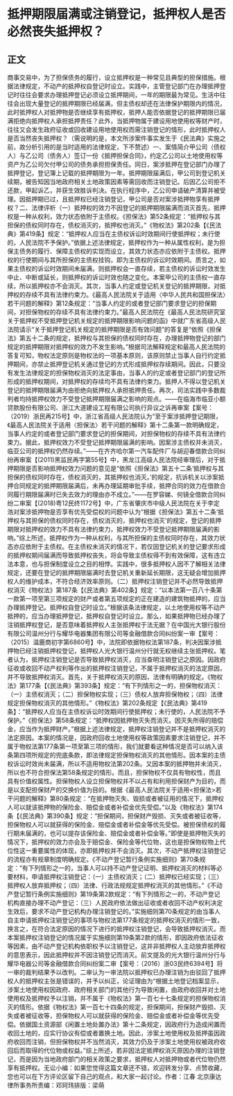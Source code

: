 # 抵押期限届满或注销登记，抵押权人是否必然丧失抵押权？
## 正文
商事交易中，为了担保债务的履行，设立抵押权是一种常见且典型的担保措施。根据法律规定，不动产的抵押权自登记时设立。实践中，主管登记部门在办理抵押登记时往往会要求办理抵押登记必须设立抵押期间，一年的期限最为常见。生活中往往会出现大量登记的抵押期限已经届满，但主债权却还在法律保护期限内的情况，此时抵押权人对抵押物是否继续享有抵押权，抵押人能否依据登记的抵押期限已届满拒绝向抵押权人承担抵押责任？此外，当抵押物属于建设用地使用权等财产时，往往又会发生政府征收或回收建设用地使用权而需注销登记的情形，此时抵押权人是否当然丧失抵押权？（需说明的是，本文所涉案件事实发生于《民法典》实施之前，故分析引用的是当时适用的法律规定，下不赘述）一、案情简介甲公司（债权人）与乙公司（债务人）签订一份《抵押担保合同》，约定乙公司以土地使用权等资产为乙公司欠付甲公司的债务承担担保责任。同日，案涉抵押在登记部门办理了抵押登记，登记簿上记载的抵押期限为一年。抵押期限届满后，甲公司到登记机关续期，被告知因当地政府相关土地政策因素等需回收而注销登记。后因乙公司拒不还款，甲起诉乙，并获生效胜诉判决。在执行程序中，乙公司申请破产清算并被受理。因抵押期已过，且抵押权已经注销登记，甲公司是否对案涉抵押物享有抵押权？二、法律评析（一）抵押权的效力不因登记的抵押期限届满而消灭首先，抵押权是一种从权利，效力状态依附于主债权。《担保法》第52条规定：“抵押权与其担保的债权同时存在，债权消灭的，抵押权也消灭。”《物权法》第202条【《民法典》第419条】规定：“抵押权人应当在主债权诉讼时效期间行使抵押权；未行使的，人民法院不予保护。”依据上述法律规定，抵押权作为一种从属性权利，是为担保主债务的履行、保障主债权的实现而设立，其效力状态亦应依附于主债权。抵押权的行使期间与其所担保的主债权挂钩，即为主债权的诉讼时效期间。质言之，如果主债权的诉讼时效期间未届满，则抵押权会一直存续，若主债权的诉讼时效发生中止、中断或延长，则抵押权的诉讼时效也随之变化。本案甲公司的主债权一直存续，所以抵押权亦不会消灭。其次，当事人约定或登记机关登记的抵押期限，对抵押权的存续不具有法律约束力。《最高人民法院关于适用〈中华人民共和国担保法〉若干问题的解释》第12条规定：“当事人约定的或者登记部门要求登记的担保期间，对担保物权的存续不具有法律约束力。”最高人民法院在《最高人民法院研究室关于抵押权不受抵押登记机关规定的抵押期限影响问题的函》中就广东省高级人民法院请示“关于抵押登记机关规定的抵押期限是否有效问题”的答复是“依照《担保法》第五十二条的规定，抵押权与其担保的债权同时存在，办理抵押物登记的部门规定的抵押期限对抵押权的效力不发生影响。”根据司法解释规定和最高人民法院的答复可知，物权法定原则是物权法的一项基本原则，该原则禁止当事人自行约定抵押期间，亦禁止抵押登记机关通过登记的方式形成抵押权存续期间。因此，只要没有发生法律规定的担保物权消灭的法定事由，当事人的约定或者登记部门的登记所形成的抵押权期间，对抵押权的存续均不具有法律约束力。抵押人不得以登记机关登记的抵押期限届满为由拒绝向抵押权人承担抵押责任。再次，司法实践中多数裁判者均持抵押权效力不受登记抵押期限届满之影响的观点。——在临海市临亚小额贷款股份有限公司、浙江大道建设工程有限公司执行异议之诉再审案【案号：（2019）浙民再215号】中，浙江省高级人民法院认为“至于案涉抵押登记期限，《最高人民法院关于适用〈担保法〉若干问题的解释》第十二条第一款明确规定，当事人约定的或者登记部门要求登记的担保期间，对担保物权的存续不具有法律约束力。据此，抵押权效力不受登记抵押期限届满的影响。因案涉主债权并未消灭，临亚公司的抵押权仍然存续。”——在齐齐哈尔第一汽车配件厂与胡迎春借款合同纠纷再审案【(2011)黑监民再字第55号】中，黑龙江高级人民法院经审理后，对于抵押期限是否影响抵押权效力问题的意见是“依照《担保法》第五十二条‘抵押权与其担保的债权同时存在，债权消灭的，其抵押权也消灭。’的规定，抗诉机关以涉案抵押合同规定的抵押期限届满后，未再办理延期审批手续，抵押合同的效力在借款合同履行期限届满时已失去效力的理由亦不成立。”——在罗容娣、何镜全借款合同纠纷二审案【(2018)粤12民终1172号】中，广东省肇庆市中级人民法院在关于李定浩对案涉抵押物是否享有优先受偿权的问题中认为“根据《担保法》第五十二条‘抵押权与其担保的债权同时存在，债权消灭的，抵押权也消灭’的规定，登记的抵押期限对抵押权的效力不具有法律约束力，抵押权效力不受登记抵押期限届满的影响。”综上所述，抵押权作为一种从权利，与其所担保的主债权同时存在，其效力状态亦应依附于主债权。在主债权未消灭的情况下，若仅因登记机关的登记要求形成的抵押权期间届满而导致抵押权丧失，将会导致主债权得不到有效保障，这有违立法本意，也与担保制度设立之目的相悖。实践中，很多抵押权人因不了解相关法律规定，还要在登记的抵押期限届满时去登记机关重新延长期限，这无疑会增加抵押权人的维护成本，不符合经济效率原则。（二）抵押权注销登记并不必然导致抵押权消灭《物权法》第187条【《民法典》第402条】规定：“以本法第一百八十条第一款第一项至第三项规定的财产或者第五项规定的正在建造的建筑物抵押的，应当办理抵押登记。抵押权自登记时设立。”根据该条法律规定，以土地使用权等不动产抵押的，应当办理抵押登记，抵押权自登记时设立。那么，如果抵押物已经办理了注销抵押权登记，是否意味着抵押权人主张抵押权于法无据？在中国光大银行股份有限公司温州分行与耀华电器集团有限公司等金融借款合同纠纷案一审【案号：（2015）温鹿商初字第6860号】中，法院即依据物权法第187条，判决因案涉抵押物已经注销抵押权登记，抵押权人光大银行温州分行就无权继续主张抵押权。笔者认为，抵押权注销登记是否导致抵押权消灭，应当查明注销登记之原因。因政府征收或收回不动产权利等作出的抵押权注销登记，不属于抵押权消灭的法定原因，并不导致抵押权消灭。首先，关于抵押权消灭的原因，法律有明确的规定。《物权法》第177条【《民法典》第393条】规定：“有下列情形之一的，担保物权消灭：（一）主债权消灭；（二）担保物权实现；（三）债权人放弃担保物权；（四）法律规定担保物权消灭的其他情形。”《物权法》第202条规定【《民法典》第419条】：“抵押权人应当在主债权诉讼时效期间行使抵押权；未行使的，人民法院不予保护。”《担保法》第58条规定：“抵押权因抵押物灭失而消灭。因灭失所得的赔偿金，应当作为抵押财产。”根据上述法律规定，抵押权注销登记并不是抵押权消灭的法定原因。本案的情况是，因政府回收土地使用权等政策因素要求注销登记，并不属于物权法第177条第一项至第三项的情形，我们就要看这种情况是否可以纳入该条第四项所规定的兜底条款，即法律规定担保物权消灭的其他情形。因本案的主债权诉讼时效尚未届满，所以不适用物权法第202条。又因本案的抵押物并未消灭，所以也不符合担保法第58条规定的情形。而且，担保物权不仅具有物权性，而且具有价值权属性。担保物权人设立担保物权并不以占有和利用担保财产为目的，而是以支配担保财产的交换价值为目的。根据《最高人民法院关于适用<担保法>若干问题的解释》第80条规定：“在抵押物灭失、毁损或者被征用的情况下，抵押权人可以就该抵押物的保险金、赔偿金或者补偿金优先受偿。”以及《物权法》第174条【《民法典》第390条】规定：“担保期间，担保财产毁损、灭失或者被征收等，担保物权人可以就获得的保险金、赔偿金或者补偿金等优先受偿。被担保债权的履行期未届满的，也可以提存该保险金、赔偿金或者补偿金等。”即使是抵押物灭失的情况下，抵押权的效力亦会及于赔偿金、保险金等代位物，这也是担保物权物上代位性这一重要属性的体现，亦即抵押权并不会消灭。其次，不动产抵押权注销登记的流程亦有规章制度明确规定。《不动产登记暂行条例实施细则》第70条规定：“有下列情形之一的，当事人可以持不动产登记证明、抵押权消灭的材料等必要材料，申请抵押权注销登记：（一）主债权消灭；（二）抵押权已经实现；（三）抵押权人放弃抵押权；（四）法律、行政法规规定抵押权消灭的其他情形。”《不动产登记暂行条例实施细则》第19条第2款规定：“有下列情形之一的，不动产登记机构直接办理不动产登记：（三）人民政府依法做出征收或者收回不动产权利决定生效后，要求不动产登记机构办理注销登记的。”实施细则第70条规定的由当事人自主申请抵押权注销登记的事项与物权法第177条规定的抵押权消灭的情形一致，换言之，在符合法定原因的情况下进行的抵押权注销登记，会导致抵押权消灭。而本案抵押权注销登记的情况属于实施细则第19条第2款的情形，即因政府依法征收等因素，由不动产登记机构依职权予以注销登记，这并非抵押权人主动放弃抵押权的意思表示，因此抵押权并不因注销登记而消灭。前文提及的光大银行温州分行与耀华电器公司等金融借款合同纠纷案二审【案号：（2016）浙03民终6394号】将一审的裁判结果予以改判。二审认为一审法院以抵押权已办理注销为由驳回了抵押权人的抵押权主张是错误的，并予以纠正，论证理由为“根据土地登记档案显示，涉案土地使用权因政府、政府相关部门的其他行为导致闲置，由政府收回并对土地使用权及抵押权予以注销，并不属于《物权法》第一百七十七条规定的担保物权消灭的情形。依据《物权法》第一百七十四条的规定，担保期间，担保财产毁损、灭失或者被征收等，担保物权人可以就获得的保险金、赔偿金或者补偿金等优先受偿。依据国土资源部《闲置土地处置办法》第十二条规定，因政府行为造成闲置而收回土地的，应实行协议有偿或者置换土地。因此，涉案土地使用权及抵押虽因政府收回而注销，但担保物权并不当然消灭，其效力仍及于涉案土地使用权被政府收回后而取得的代位物或权益。”综上所述，若非因法定抵押权消灭原因办理的注销登记，而是因为当地政府部门的相关政策之要求，抵押权人对抵押物或者代位物仍然享有抵押权。无讼小编：如果您觉得这篇文章还不错，欢迎转发分享、点赞收藏，您也可以在下方评论区留下自己的观点，和大家一起讨论。作者：江春  北京康达律所事务所责编：邓珂玮排版：梁萌